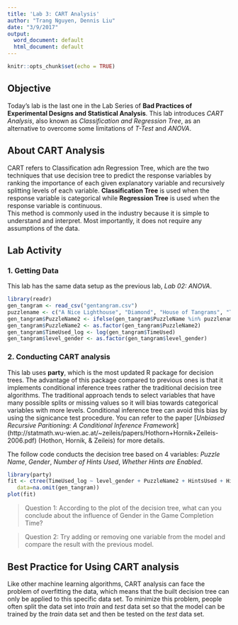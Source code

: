 ```yaml
---
title: 'Lab 3: CART Analysis'
author: "Trang Nguyen, Dennis Liu"
date: "3/9/2017"
output:
  word_document: default
  html_document: default
---
```


```r
knitr::opts_chunk$set(echo = TRUE)
```

## Objective
Today's lab is the last one in the Lab Series of **Bad Practices of Experimental Designs and Statistical Analysis**. This lab introduces *CART Analysis*, also known as *Classification and Regression Tree*, as an alternative to overcome some limitations of *T-Test* and *ANOVA*.   

## About CART Analysis
CART refers to Classification adn Regression Tree, which are the two techniques that use decision tree to predict the response variables by ranking the importance of each given explanatory variable and recursively splitting levels of each variable. **Classification Tree** is used when the response variable is categorical while **Regression Tree** is used when the response variable is continuous.  
This method is commonly used in the industry because it is simple to understand and interpret. Most importantly, it does not require any assumptions of the data.   

## Lab Activity
### 1. Getting Data  
This lab has the same data setup as the previous lab, *Lab 02: ANOVA*.  
```r
library(readr)
gen_tangram <- read_csv("gentangram.csv")
puzzlename <- c("A Nice Lighthouse", "Diamond", "House of Tangrams", "The Hook")
gen_tangram$PuzzleName2 <- ifelse(gen_tangram$PuzzleName %in% puzzlename, gen_tangram$PuzzleName, "Others")
gen_tangram$PuzzleName2 <- as.factor(gen_tangram$PuzzleName2)
gen_tangram$TimeUsed_log <- log(gen_tangram$TimeUsed)
gen_tangram$level_gender <- as.factor(gen_tangram$level_gender)
```

### 2. Conducting CART analysis
This lab uses **party**, which is the most updated R package for decision trees. The advantage of this package compared to previous ones is that it implements conditional inference trees rather the traditional decision tree algorithms. The traditional approach tends to select variables that have many possible splits or missing values so it will bias towards categorical variables with more levels. Conditional inference tree can avoid this bias by using the signicance test procedure. You can refer to the paper [*Unbiased Recursive Paritioning: A Conditional Inference Framework*] (http://statmath.wu-wien.ac.at/~zeileis/papers/Hothorn+Hornik+Zeileis-2006.pdf) (Hothon, Hornik, & Zeileis) for more details.   

The follow code conducts the decision tree based on 4 variables: *Puzzle Name*, *Gender*, *Number of Hints Used*, *Whether Hints are Enabled*. 

```r
library(party)
fit <- ctree(TimeUsed_log ~ level_gender + PuzzleName2 + HintsUsed + HintsEnabled, 
   data=na.omit(gen_tangram))
plot(fit)
```

> Question 1: According to the plot of the decision tree, what can you conclude about the influence of Gender in the Game Completion Time? 

> Question 2: Try adding or removing one variable from the model and compare the result with the previous model.

## Best Practice for Using CART analysis  
Like other machine learning algorithms, CART analysis can face the problem of overfitting the data, which means that the built decision tree can only be applied to this specific data set. To minimize this problem, people often split the data set into *train* and *test* data set so that the model can be trained by the *train* data set and then be tested on the *test* data set. 